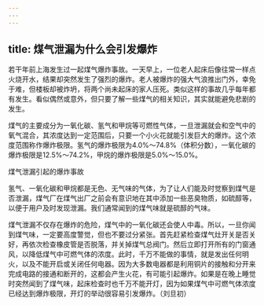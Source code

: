 ```yaml
---
---
---
```

title: 煤气泄漏为什么会引发爆炸
---




若干年前上海发生过一起煤气爆炸事故。一天早上，一位老人起床后像往常一样点火烧开水，结果却突然发生了强烈的爆炸。老人被爆炸的强大气浪推出门外，幸免于难，但楼板却被炸坍，将两个尚未起床的家人压死。类似这样的事故几乎每年都有发生。看似偶然或意外，但只要了解一些煤气的相关知识，其实就能避免悲剧的发生。

煤气的主要成分为一氧化碳、氢气和甲烷等可燃性气体，一旦泄漏就会和空气中的氧气混合，其浓度达到一定范围后，只要一个小火花就能引发巨大的爆炸。这个浓度范围称作爆炸极限。氢气的爆炸极限为4.0%～74.8%（体积分数），一氧化碳的爆炸极限是12.5%～74.2%，甲烷的爆炸极限是5.0%～15.0%。

煤气泄漏引起的爆炸事故



氢气、一氧化碳和甲烷都是无色、无气味的气体，为了让人们能及时觉察到煤气是否泄漏，煤气厂在煤气出厂之前会有意识地在其中添加一些恶臭物质，如硫醇等，以便于用户及时发现泄漏。我们通常闻到的煤气味就是硫醇的气味。

煤气泄漏不仅存在爆炸的危险，煤气中的一氧化碳还会使人中毒。所以，一旦你闻到煤气味，一定要高度警觉，但也不要过分紧张。首先赶紧检查煤气灶开关是否关好，再依次检查橡皮管是否脱落，并关掉煤气总阀门。然后立即打开所有的门窗通风，以降低煤气中可燃气体的浓度。此时，千万不能做的事情，就是发出任何明火，以及不能开启或关闭任何电器。因为大多数电器都是利用铜片的接触和分开来完成电路的接通和断开的，这都会产生火花，有可能引起爆炸。如果是在晚上睡觉时突然闻到了煤气味，起床检查时也千万不能开灯，因为如果煤气中可燃气体浓度已经达到爆炸极限，开灯的举动很容易引发爆炸。（刘旦初）
